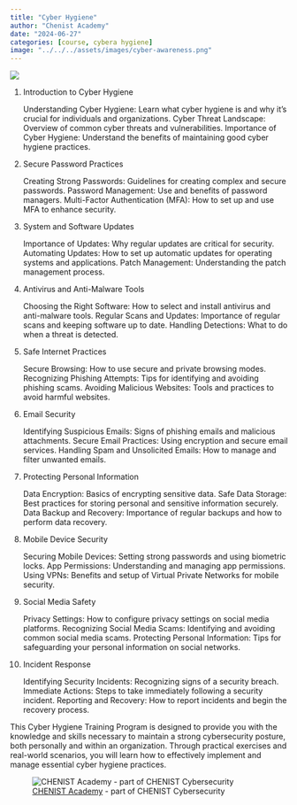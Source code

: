 ```yaml
---
title: "Cyber Hygiene"
author: "Chenist Academy"
date: "2024-06-27"
categories: [course, cybera hygiene]
image: "../../../assets/images/cyber-awareness.png"
---
```


![](../../../assets/images/cyber-awareness.png)

1. Introduction to Cyber Hygiene

    Understanding Cyber Hygiene: Learn what cyber hygiene is and why it's crucial for individuals and organizations.
    Cyber Threat Landscape: Overview of common cyber threats and vulnerabilities.
    Importance of Cyber Hygiene: Understand the benefits of maintaining good cyber hygiene practices.

2. Secure Password Practices

    Creating Strong Passwords: Guidelines for creating complex and secure passwords.
    Password Management: Use and benefits of password managers.
    Multi-Factor Authentication (MFA): How to set up and use MFA to enhance security.

3. System and Software Updates

    Importance of Updates: Why regular updates are critical for security.
    Automating Updates: How to set up automatic updates for operating systems and applications.
    Patch Management: Understanding the patch management process.

4. Antivirus and Anti-Malware Tools

    Choosing the Right Software: How to select and install antivirus and anti-malware tools.
    Regular Scans and Updates: Importance of regular scans and keeping software up to date.
    Handling Detections: What to do when a threat is detected.

5. Safe Internet Practices

    Secure Browsing: How to use secure and private browsing modes.
    Recognizing Phishing Attempts: Tips for identifying and avoiding phishing scams.
    Avoiding Malicious Websites: Tools and practices to avoid harmful websites.

6. Email Security

    Identifying Suspicious Emails: Signs of phishing emails and malicious attachments.
    Secure Email Practices: Using encryption and secure email services.
    Handling Spam and Unsolicited Emails: How to manage and filter unwanted emails.

7. Protecting Personal Information

    Data Encryption: Basics of encrypting sensitive data.
    Safe Data Storage: Best practices for storing personal and sensitive information securely.
    Data Backup and Recovery: Importance of regular backups and how to perform data recovery.

8. Mobile Device Security

    Securing Mobile Devices: Setting strong passwords and using biometric locks.
    App Permissions: Understanding and managing app permissions.
    Using VPNs: Benefits and setup of Virtual Private Networks for mobile security.

9. Social Media Safety

    Privacy Settings: How to configure privacy settings on social media platforms.
    Recognizing Social Media Scams: Identifying and avoiding common social media scams.
    Protecting Personal Information: Tips for safeguarding your personal information on social networks.

10. Incident Response

    Identifying Security Incidents: Recognizing signs of a security breach.
    Immediate Actions: Steps to take immediately following a security incident.
    Reporting and Recovery: How to report incidents and begin the recovery process.

This Cyber Hygiene Training Program is designed to provide you with the knowledge and skills necessary to maintain a strong cybersecurity posture, both personally and within an organization. Through practical exercises and real-world scenarios, you will learn how to effectively implement and manage essential cyber hygiene practices.


![[CHENIST Academy](https://chenist.academy) - part of CHENIST Cybersecurity](../../../assets/logos/chenist-academy.svg)

